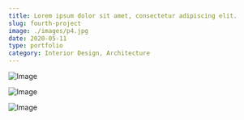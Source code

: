 ```yaml
---
title: Lorem ipsum dolor sit amet, consectetur adipiscing elit.
slug: fourth-project
image: ./images/p4.jpg
date: 2020-05-11
type: portfolio
category: Interior Design, Architecture
---
```



<ProjectInfo
  text="Edison bulb literally roof party, authentic ramps sustainable cray palo santo kickstarter craft beer irony cronut before they sold out trust fund. Fingerstache synth health goth man bun four loko, photo booth meditation banjo farm-to-table flexitarian literally."
  info1="Completed"
  info2="Iceland pinterest."
  info3="2020"
  info4="Argentina"
/>

![Image](./images/p-img-1.jpg)

![Image](./images/p-img-2.jpg)

![Image](./images/p-img-3.jpg)
